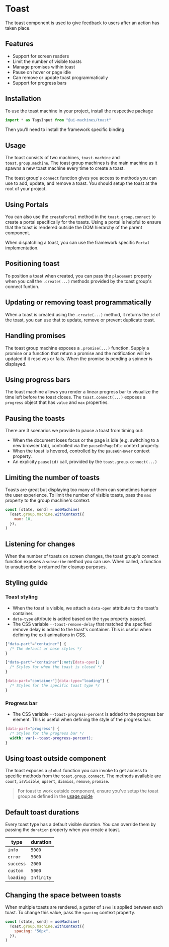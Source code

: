 # Toast

The toast component is used to give feedback to users after an action has taken place.

## Features

- Support for screen readers
- Limit the number of visible toasts
- Manage promises within toast
- Pause on hover or page idle
- Can remove or update toast programmatically
- Support for progress bars

## Installation

To use the toast machine in your project, install the respective package

<InstallSnippet package="@ui-machines/toast" />

```jsx
import * as TagsInput from "@ui-machines/toast"
```

Then you'll need to install the framework specific binding

<CodeSnippet id="toast/installation.mdx" />

## Usage

The toast consists of two machines, `toast.machine` and `toast.group.machine`. The toast group machines is the main
machine as it spawns a new toast machine every time to create a toast.

The toast group's `connect` function gives you access to methods you can use to add, update, and remove a toast. You
should setup the toast at the root of your project.

<CodeSnippet id="toast/basic-usage.mdx" />

## Using Portals

You can also use the `createPortal` method in the `toast.group.connect` to create a portal specifically for the toasts.
Using a portal is helpful to ensure that the toast is rendered outside the DOM hierarchy of the parent component.

When dispatching a toast, you can use the framework specific `Portal` implementation.

<CodeSnippet id="toast/using-portals.mdx" />

## Positioning toast

To position a toast when created, you can pass the `placement` property when you call the `.create(...)` methods
provided by the toast group's connect funtion.

<CodeSnippet id="toast/position-toast.mdx" />

## Updating or removing toast programmatically

When a toast is created using the `.create(...)` method, it returns the `id` of the toast, you can use that to update,
remove or prevent duplicate toast.

<CodeSnippet id="toast/programmatic-control.mdx" />

## Handling promises

The toast group machine exposes a `.promise(...)` function. Supply a promise or a function that return a promise and the
notification will be updated if it resolves or fails. When the promise is pending a spinner is displayed.

## Using progress bars

The toast machine allows you render a linear progress bar to visualize the time left before the toast closes. The
`toast.connect(...)` exposes a `progress` object that has `value` and `max` properties.

<CodeSnippet id="toast/progress-bars.mdx" />

## Pausing the toasts

There are 3 scenarios we provide to pause a toast from timing out:

- When the document loses focus or the page is idle (e.g. switching to a new browser tab), controlled via the
  `pauseOnPageIdle` context property.
- When the toast is hovered, controlled by the `pauseOnHover` context property.
- An explicity `pause(id)` call, provided by the `toast.group.connect(...)`

<CodeSnippet id="toast/pausing-toast.mdx" />

## Limiting the number of toasts

Toasts are great but displaying too many of them can sometimes hamper the user experience. To limit the number of
visible toasts, pass the `max` property to the group machine's context.

```jsx
const [state, send] = useMachine(
  Toast.group.machine.withContext({
    max: 10,
  }),
)
```

## Listening for changes

When the number of toasts on screen changes, the toast group's connect function exposes a `subscribe` method you can
use. When called, a function to unsubscribe is returned for cleanup purposes.

<CodeSnippet id="toast/subscribe-function.mdx" />

## Styling guide

### Toast styling

- When the toast is visible, we attach a `data-open` attribute to the toast's container.
- `data-type` attribute is added based on the `type` property passed.
- The CSS variable `--toast-remove-delay` that matched the specified remove delay is added to the toast's container.
  This is useful when defining the exit animations in CSS.

```css
["data-part"="container"] {
  /* The default or base styles */
}

["data-part"="container"]:not([data-open]) {
  /* Styles for when the toast is closed */
}

[data-part="container"][data-type="loading"] {
  /* Styles for the specific toast type */
}
```

### Progress bar

- The CSS variable `--toast-progress-percent` is added to the progress bar element. This is useful when defining the
  style of the progress bar.

```css
[data-part="progress"] {
  /* Styles for the progress bar */
  width: var(--toast-progress-percent);
}
```

## Using toast outside component

The toast exposes a `global` function you can invoke to get access to specific methods from the `toast.group.connect`.
The methods available are `count`, `isVisible`, `upsert`, `dismiss`, `remove`, `promise`.

> For toast to work outside component, ensure you've setup the toast group as defined in the [usage guide](#usage)

<CodeSnippet id="toast/global-function.mdx" />

## Default toast durations

Every toast type has a default visible duration. You can override them by passing the `duration` property when you
create a toast.

| type      | duration   |
| --------- | ---------- |
| `info`    | `5000`     |
| `error`   | `5000`     |
| `success` | `2000`     |
| `custom`  | `5000`     |
| `loading` | `Infinity` |

## Changing the space between toasts

When multiple toasts are rendered, a gutter of `1rem` is applied between each toast. To change this value, pass the
`spacing` context property.

```jsx
const [state, send] = useMachine(
  Toast.group.machine.withContext({
    spacing: "50px",
  }),
)
```
